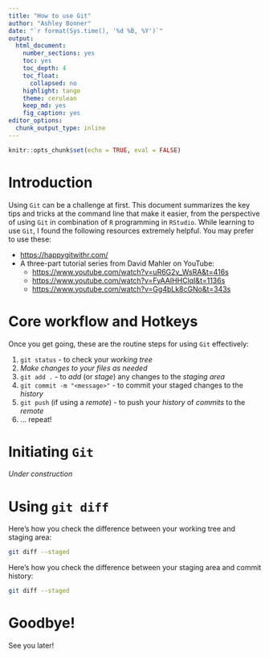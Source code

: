 ```yaml
---
title: "How to use Git"
author: "Ashley Bonner"
date: "`r format(Sys.time(), '%d %B, %Y')`"
output: 
  html_document:
    number_sections: yes
    toc: yes
    toc_depth: 4
    toc_float:
      collapsed: no
    highlight: tango
    theme: cerulean
    keep_md: yes
    fig_caption: yes
editor_options: 
  chunk_output_type: inline
---
```


```r
knitr::opts_chunk$set(echo = TRUE, eval = FALSE)
```

# Introduction

Using `Git` can be a challenge at first. This document summarizes the key tips and tricks at the command line that make it easier, from the perspective of using `Git` in combination of `R` programming in `RStudio`. While learning to use `Git`, I found the following resources extremely helpful. You may prefer to use these:

- <https://happygitwithr.com/>
- A three-part tutorial series from David Mahler on YouTube:
  - <https://www.youtube.com/watch?v=uR6G2v_WsRA&t=416s>
  - <https://www.youtube.com/watch?v=FyAAIHHClqI&t=1136s>
  - <https://www.youtube.com/watch?v=Gg4bLk8cGNo&t=343s>

# Core workflow and Hotkeys

Once you get going, these are the routine steps for using `Git` effectively:

1. `git status` - to check your _working tree_
1. _Make changes to your files as needed_
1. `git add .` - to _add_ (or _stage_) any changes to the _staging area_
1. `git commit -m "<message>"` - to commit your staged changes to the _history_
1. `git push` (if using a _remote_) - to push your _history_ of _commits_ to the _remote_ 
1. ... repeat!

# Initiating `Git`

_Under construction_

# Using `git diff`

Here's how you check the difference between your working tree and staging area:

```bash
git diff --staged
```

Here's how you check the difference between your staging area and commit history:

```bash
git diff --staged
```

# Goodbye!

See you later!
